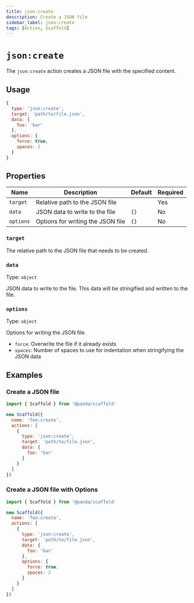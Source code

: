 ```yaml
---
title: json-create
description: Create a JSON file
sidebar_label: json:create
tags: [Action, Scaffold]
---
```


# `json:create`

The `json:create` action creates a JSON file with the specified content.

## Usage

```js
{
  type: 'json:create',
  target: 'path/to/file.json',
  data: {
    foo: 'bar'
  },
  options: {
    force: true,
    spaces: 2
  }
}
```

## Properties

| Name     | Description                    | Default | Required |
| -------- | ------------------------------ | ------- | -------- |
| `target` | Relative path to the JSON file |         | Yes      |
| `data`   | JSON data to write to the file | `{}`    | No       |
| `options` | Options for writing the JSON file | `{}`    | No       |

### `target`

The relative path to the JSON file that needs to be created.

### `data`

Type: `object`

JSON data to write to the file. This data will be stringified and written to the file.

### `options`

Type: `object`

Options for writing the JSON file.

- `force`: Overwrite the file if it already exists
- `spaces`: Number of spaces to use for indentation when stringifying the JSON data

## Examples

### Create a JSON file

```js
import { Scaffold } from '@panda/scaffold'

new Scaffold({
  name: 'foo:create',
  actions: [
    {
      type: 'json:create',
      target: 'path/to/file.json',
      data: {
        foo: 'bar'
      }
    }
  ]
})
```

### Create a JSON file with Options

```js
import { Scaffold } from '@panda/scaffold'

new Scaffold({
  name: 'foo:create',
  actions: [
    {
      type: 'json:create',
      target: 'path/to/file.json',
      data: {
        foo: 'bar'
      },
      options: {
        force: true,
        spaces: 2
      }
    }
  ]
})
```
